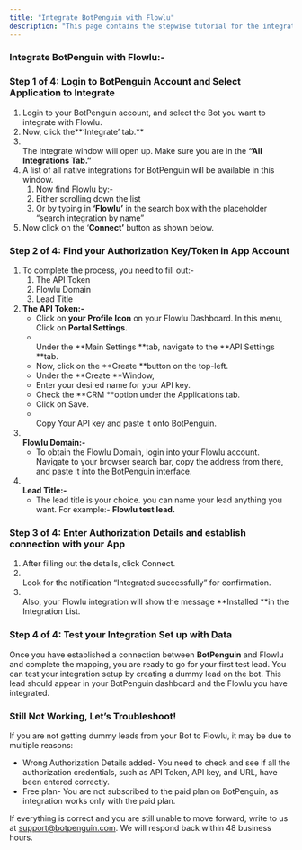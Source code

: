 ```yaml
---
title: "Integrate BotPenguin with Flowlu"
description: "This page contains the stepwise tutorial for the integration with BotPenguin"
---
```


### **Integrate BotPenguin with Flowlu:-**

### **Step 1 of 4: Login to BotPenguin Account and Select Application to Integrate**

1. Login to your BotPenguin account, and select the Bot you want to integrate with Flowlu.
2. Now, click the**‘Integrate’ tab.** 
3. \
   The Integrate window will open up. Make sure you are in the **“All Integrations Tab.”**
4. A list of all native integrations for BotPenguin will be available in this window.
   1. Now find Flowlu by:-
   2. Either scrolling down the list
   3. Or by typing in **‘**Flowlu**’** in the search box with the placeholder “search integration by name”
5. Now click on the ‘**Connect’** button as shown below.

### **Step 2 of 4: Find your Authorization Key/Token in App Account**

1. To complete the process, you need to fill out:-
   1. The API Token
   2. Flowlu Domain
   3. Lead Title
2. **The API Token:-**
   - Click on **your Profile Icon** on your Flowlu Dashboard. In this menu, Click on **Portal Settings.**
   - \
     Under the **Main Settings **tab, navigate to the **API Settings **tab.
   - Now, click on the **Create **button on the top-left.
   - Under the **Create **Window,
   - Enter your desired name for your API key.
   - Check the **CRM **option under the Applications tab.
   - Click on Save.
   - \
     Copy Your API key and paste it onto BotPenguin.
3. **\
   Flowlu Domain:-**
   - To obtain the Flowlu Domain, login into your Flowlu account. Navigate to your browser search bar, copy the address from there, and paste it into the BotPenguin interface.
4. **\
   Lead Title:-**
   - The lead title is your choice. you can name your lead anything you want. For example:- **Flowlu test lead.**

### **Step 3 of 4: Enter Authorization Details and establish connection with your App**

1. After filling out the details, click Connect.
2. \
   Look for the notification “Integrated successfully” for confirmation.
3. \
   Also, your Flowlu integration will show the message **Installed **in the Integration List.

### **Step 4 of 4: Test your Integration Set up with Data**

Once you have established a connection between **BotPenguin** and Flowlu and complete the mapping, you are ready to go for your first test lead. You can test your integration setup by creating a dummy lead on the bot. This lead should appear in your BotPenguin dashboard and the Flowlu you have integrated.

### **Still Not Working, Let’s Troubleshoot\!**

If you are not getting dummy leads from your Bot to Flowlu, it may be due to multiple reasons:

- Wrong Authorization Details added- You need to check and see if all the authorization credentials, such as API Token, API key, and URL, have been entered correctly.
- Free plan- You are not subscribed to the paid plan on BotPenguin, as integration works only with the paid plan.

If everything is correct and you are still unable to move forward, write to us at [support@botpenguin.com](mailto:support@botpenguin.com). We will respond back within 48 business hours.